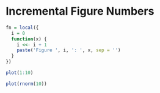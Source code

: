 # Incremental Figure Numbers

```r
fn = local({
  i = 0
  function(x) {
    i <<- i + 1
    paste('Figure ', i, ': ', x, sep = '')
  }
})
```

```r
plot(1:10)
```

```r
plot(rnorm(10))
```
